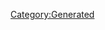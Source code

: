{{Database/Costume/CostumeInfo
 |ID=226
 |DivaId=7
 |PrismCostumeId=26
 |Enabled=2
 |SkillId=21
 |EODICFLJAKO=False
 |AGBPBDODKBK=1
 |HMCOGDICFNB=1
 |LevelMax=4
 |HGBJODBCJDA=4
 |EGLDFPILJLG=0
 |GLEEPAFMPLO=False
 |IIELLEPEEFH=3260
}}
[[Category:Generated]]
